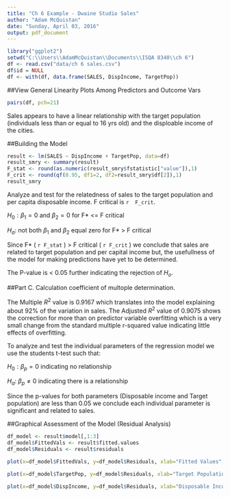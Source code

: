 ```yaml
---
title: "Ch 6 Example - Dwaine Studio Sales"
author: "Adam McQuistan"
date: "Sunday, April 03, 2016"
output: pdf_document
---
```



```r
library("ggplot2")
setwd("C:\\Users\\AdamMcQuistan\\Documents\\ISQA 8340\\ch 6")
df <- read.csv("data/ch 6 sales.csv")
df$id = NULL
df <- with(df, data.frame(SALES, DispIncome, TargetPop))

```


##View General Linearity Plots Among Predictors and Outcome Vars

```r
pairs(df, pch=21)
```

Sales appears to have a linear relationship with the target population (individuals less than or equal to 16 yrs old) and the disploable income of the cities.  


##Building the Model

```r
result <- lm(SALES ~ DispIncome + TargetPop, data=df)
result_smry <- summary(result)
F_stat <- round(as.numeric(result_smry$fstatistic["value"]),1)
F_crit <- round(qf(0.95, df1=2, df2=result_smry$df[2]),1)
result_smry
```

Analyze and test for the relatedness of sales to the target population and per capita disposable income.
F critical is `r  F_crit`.

$H_0: \beta_1 = 0$ and $\beta_2 = 0$ for F* <= F critical

$H_a:$ not both $\beta_1$ and $\beta_2$ equal zero for F* > F critical

Since F* ( `r F_stat` ) > F critical ( `r F_crit` ) we conclude that sales are related to target population and per capital income but, the usefullness of the model for making predictions have yet to be determined.


The P-value is < 0.05 further indicating the rejection of $H_o$. 



##Part C. Calculation coefficient of multople determination.

The Multiple $R^2$ value is 0.9167 which translates into the model explaining about 92% of the variation in sales.  The Adjusted $R^2$ value of 0.9075 shows the correction for more than on predictor variable overfitting which is a very small change from the standard multiple r-squared value indicating little effects of overfitting. 

To analyze and test the individual parameters of the regression model we use the students t-test such that:

$H_0: \beta_p = 0$ indicating no relationship 

$H_a:$ $\beta_p \neq 0$ indicating there is a relationship

Since the p-values for both parameters (Disposable income and Target population) are less than 0.05 we conclude each individual parameter is significant and related to sales. 

##Graphical Assessment of the Model (Residual Analysis)

```r
df_model <- result$model[,1:3]
df_model$FittedVals <- result$fitted.values
df_model$Residuals <- result$residuals

plot(x=df_model$FittedVals, y=df_model$Residuals, xlab="Fitted Values", ylab="Residuals")

plot(x=df_model$TargetPop, y=df_model$Residuals, xlab="Target Population", ylab="Residuals")

plot(x=df_model$DispIncome, y=df_model$Residuals, xlab="Disposable Income", ylab="Residuals")
```
